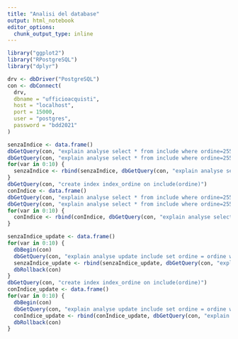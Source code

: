 ```yaml
---
title: "Analisi del database"
output: html_notebook
editor_options: 
  chunk_output_type: inline
---
```


```r
library("ggplot2")
library("RPostgreSQL")
library("dplyr")
```

```r
drv <- dbDriver("PostgreSQL")
con <- dbConnect(
  drv,
  dbname = "ufficioacquisti",
  host = "localhost",
  port = 15000,
  user = "postgres",
  password = "bdd2021"
)
```

```r
senzaIndice <- data.frame()
dbGetQuery(con, "explain analyse select * from include where ordine=255")
dbGetQuery(con, "explain analyse select * from include where ordine=255")
for(var in 0:10) {
  senzaIndice <- rbind(senzaIndice, dbGetQuery(con, "explain analyse select * from include where ordine=255"))
}
dbGetQuery(con, "create index index_ordine on include(ordine)")
conIndice <- data.frame()
dbGetQuery(con, "explain analyse select * from include where ordine=255")
dbGetQuery(con, "explain analyse select * from include where ordine=255")
for(var in 0:10) {
  conIndice <- rbind(conIndice, dbGetQuery(con, "explain analyse select * from include where ordine=255"))
}
```
```r
senzaIndice_update <- data.frame()
for(var in 0:10) {
  dbBegin(con)
  dbGetQuery(con, "explain analyse update include set ordine = ordine where ordine = 255")
  senzaIndice_update <- rbind(senzaIndice_update, dbGetQuery(con, "explain analyse update include set ordine = 260 where ordine = 255"))
  dbRollback(con)
}
dbGetQuery(con, "create index index_ordine on include(ordine)")
conIndice_update <- data.frame()
for(var in 0:10) {
  dbBegin(con)
  dbGetQuery(con, "explain analyse update include set ordine = ordine where ordine = 255")
  conIndice_update <- rbind(conIndice_update, dbGetQuery(con, "explain analyse update include set ordine = 260 where ordine = 255"))
  dbRollback(con)
}
```